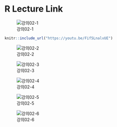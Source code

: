 
# R Lecture Link  

![강의02-1](https://youtu.be/Fif5LnalvUE)

```r
knitr::include_url("https://youtu.be/Fif5LnalvUE")
```

![강의02-2](https://youtu.be/7-qVYzrKIlU)

![강의02-3](https://youtu.be/t3-NaiMuaYs)

![강의02-4](https://youtu.be/w10jHp8A128)

![강의02-5](https://youtu.be/tItpzjBMeDI)

![강의02-6](https://youtu.be/3AaZ0vqgNHk)